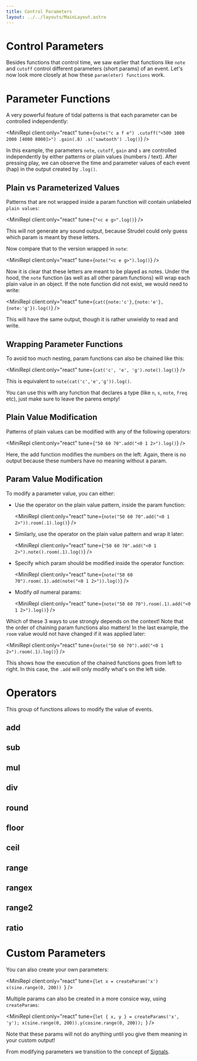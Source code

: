 ```yaml
---
title: Control Parameters
layout: ../../layouts/MainLayout.astro
---
```



# Control Parameters

Besides functions that control time, we saw earlier that functions like `note` and `cutoff` control different parameters (short params) of an event.
Let's now look more closely at how these `param(eter) functions` work.

# Parameter Functions

A very powerful feature of tidal patterns is that each parameter can be controlled independently:

<MiniRepl
  client:only="react"
  tune={`note("c a f e")
.cutoff("<500 1000 2000 [4000 8000]>")
.gain(.8)
.s('sawtooth')
.log()`}
/>

In this example, the parameters `note`, `cutoff`, `gain` and `s` are controlled independently by either patterns or plain values (numbers / text).
After pressing play, we can observe the time and parameter values of each event (hap) in the output created by `.log()`.

## Plain vs Parameterized Values

Patterns that are not wrapped inside a param function will contain unlabeled `plain values`:

<MiniRepl client:only="react" tune={`"<c e g>".log()`} />

This will not generate any sound output, because Strudel could only guess which param is meant by these letters.

Now compare that to the version wrapped in `note`:

<MiniRepl client:only="react" tune={`note("<c e g>").log()`} />

Now it is clear that these letters are meant to be played as notes.
Under the hood, the `note` function (as well as all other param functions)
will wrap each plain value in an object. If the note function did not exist, we would need to write:

<MiniRepl client:only="react" tune={`cat({note:'c'},{note:'e'},{note:'g'}).log()`} />

This will have the same output, though it is rather unwieldy to read and write.

## Wrapping Parameter Functions

To avoid too much nesting, param functions can also be chained like this:

<MiniRepl client:only="react" tune={`cat('c', 'e', 'g').note().log()`} />

This is equivalent to `note(cat('c','e','g')).log()`.

You can use this with any function that declares a type (like `n`, `s`, `note`, `freq` etc), just make sure to leave the parens empty!

## Plain Value Modification

Patterns of plain values can be modified with any of the following operators:

<MiniRepl client:only="react" tune={`"50 60 70".add("<0 1 2>").log()`} />

Here, the add function modifies the numbers on the left.
Again, there is no output because these numbers have no meaning without a param.

## Param Value Modification

To modify a parameter value, you can either:

- Use the operator on the plain value pattern, inside the param function:

  <MiniRepl client:only="react" tune={`note("50 60 70".add("<0 1 2>")).room(.1).log()`} />

- Similarly, use the operator on the plain value pattern and wrap it later:

  <MiniRepl client:only="react" tune={`"50 60 70".add("<0 1 2>").note().room(.1).log()`} />

- Specify which param should be modified inside the operator function:

  <MiniRepl client:only="react" tune={`note("50 60 70").room(.1).add(note("<0 1 2>")).log()`} />

- Modify _all_ numeral params:

  <MiniRepl client:only="react" tune={`note("50 60 70").room(.1).add("<0 1 2>").log()`} />

Which of these 3 ways to use strongly depends on the context!
Note that the order of chaining param functions also matters!
In the last example, the `room` value would not have changed if it was applied later:

<MiniRepl client:only="react" tune={`note("50 60 70").add("<0 1 2>").room(.1).log()`} />

This shows how the execution of the chained functions goes from left to right.
In this case, the `.add` will only modify what's on the left side.

# Operators

This group of functions allows to modify the value of events.

## add

<JsDoc client:idle name="Pattern.add" h={0} />

## sub

<JsDoc client:idle name="Pattern.sub" h={0} />

## mul

<JsDoc client:idle name="Pattern.mul" h={0} />

## div

<JsDoc client:idle name="Pattern.div" h={0} />

## round

<JsDoc client:idle name="Pattern.round" h={0} />

## floor

<JsDoc client:idle name="Pattern.floor" h={0} />

## ceil

<JsDoc client:idle name="Pattern.ceil" h={0} />

## range

<JsDoc client:idle name="Pattern.range" h={0} />

## rangex

<JsDoc client:idle name="Pattern.rangex" h={0} />

## range2

<JsDoc client:idle name="Pattern.range2" h={0} />

## ratio

<JsDoc client:idle name="Pattern.ratio" h={0} />

# Custom Parameters

You can also create your own parameters:

<MiniRepl
  client:only="react"
  tune={`let x = createParam('x')
x(sine.range(0, 200))
`}
/>

Multiple params can also be created in a more consice way, using `createParams`:

<MiniRepl
  client:only="react"
  tune={`let { x, y } = createParams('x', 'y');
x(sine.range(0, 200)).y(cosine.range(0, 200));
`}
/>

Note that these params will not do anything until you give them meaning in your custom output!

From modifying parameters we transition to the concept of [Signals](/learn/signals).

